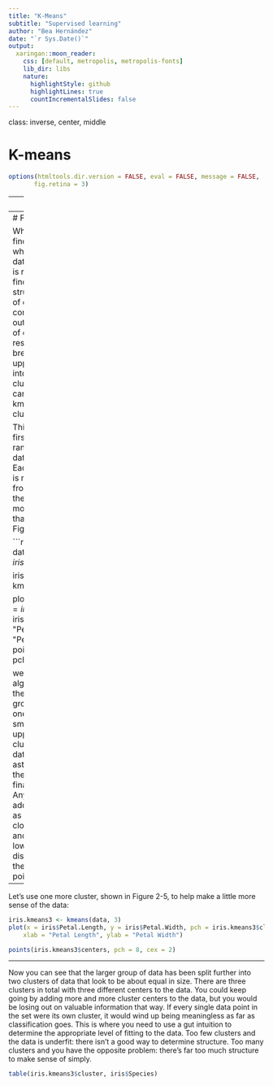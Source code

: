 ```yaml
---
title: "K-Means"
subtitle: "Supervised learning"
author: "Bea Hernández"
date: "`r Sys.Date()`"
output: 
  xaringan::moon_reader:
    css: [default, metropolis, metropolis-fonts]
    lib_dir: libs
    nature:
      highlightStyle: github
      highlightLines: true
      countIncrementalSlides: false
---
```

class: inverse, center, middle

# K-means

```r
options(htmltools.dir.version = FALSE, eval = FALSE, message = FALSE,
       fig.retina = 3)
```

---
# K-Means

Clustering is when you have a set of data and want to define classes based on how closely they are grouped. Sometimes, groupings of data might not be immediately obvious, and a clustering algorithm can help you find patterns where they might otherwise be difficult to see explicitly. Clustering is a good example of an ecosystem of algorithms that can be used both in a supervised and unsupervised case. It’s one of the most popular forms of classification, and one of the most popular clustering models is the kmeans algorithm.


```r
plot(x = iris$Petal.Length, y = iris$Petal.Width, xlab = "Petal Length",
    ylab = "Petal Width")
```

---
# Fuel efficiency PCA

What if we wanted to try to find three distinct groups in which to classify this dataset? The human brain is remarkably good at finding patterns and structure, so the clumping of data in the lower-left corner of Figure 2-3 stands out as one obvious cluster of data. But what about the rest? How do we go about breaking the data in the upper-right part of the plot into two more groups? One clustering algorithm that can accomplish this is the kmeans() approach to clustering.

This algorithm works by first placing a number of random test points in our data—in this case, two. Each of our real data points is measured as a distance from these test points, and then the test points are moved in a way to minimize that distance, as shown in Figure 2-4:


```r
data = data.frame(iris$Petal.Length, iris$Petal.Width)

iris.kmeans <- kmeans(data, 2)

plot(x = iris$Petal.Length, y = iris$Petal.Width, pch = iris.kmeans$cluster,
    xlab = "Petal Length", ylab = "Petal Width")
points(iris.kmeans$centers, pch = 8, cex = 2)
```

we can see how the algorithm works by splitting the data into two major groups. In the lower left is one cluster, denoted by the small triangles, and in the upper right there is another cluster labeled with circular data points. We see two big asterisks that mark where the cluster centers have finally stopped iterating. Any point that we further add to the data is marked as being in a cluster if it’s closer to one versus another. The points in the lower left are pretty well distinct from the others, but there is one outlier data point. 

---
Let’s use one more cluster, shown in Figure 2-5, to help make a little more sense of the data:
```r
iris.kmeans3 <- kmeans(data, 3)
plot(x = iris$Petal.Length, y = iris$Petal.Width, pch = iris.kmeans3$cluster,
    xlab = "Petal Length", ylab = "Petal Width")

points(iris.kmeans3$centers, pch = 8, cex = 2)
```

---

Now you can see that the larger group of data has been split further into two clusters of data that look to be about equal in size. There are three clusters in total with three different centers to the data. You could keep going by adding more and more cluster centers to the data, but you would be losing out on valuable information that way. If every single data point in the set were its own cluster, it would wind up being meaningless as far as classification goes. This is where you need to use a gut intuition to determine the appropriate level of fitting to the data. Too few clusters and the data is underfit: there isn’t a good way to determine structure. Too many clusters and you have the opposite problem: there’s far too much structure to make sense of simply.

```r
table(iris.kmeans3$cluster, iris$Species)
```
